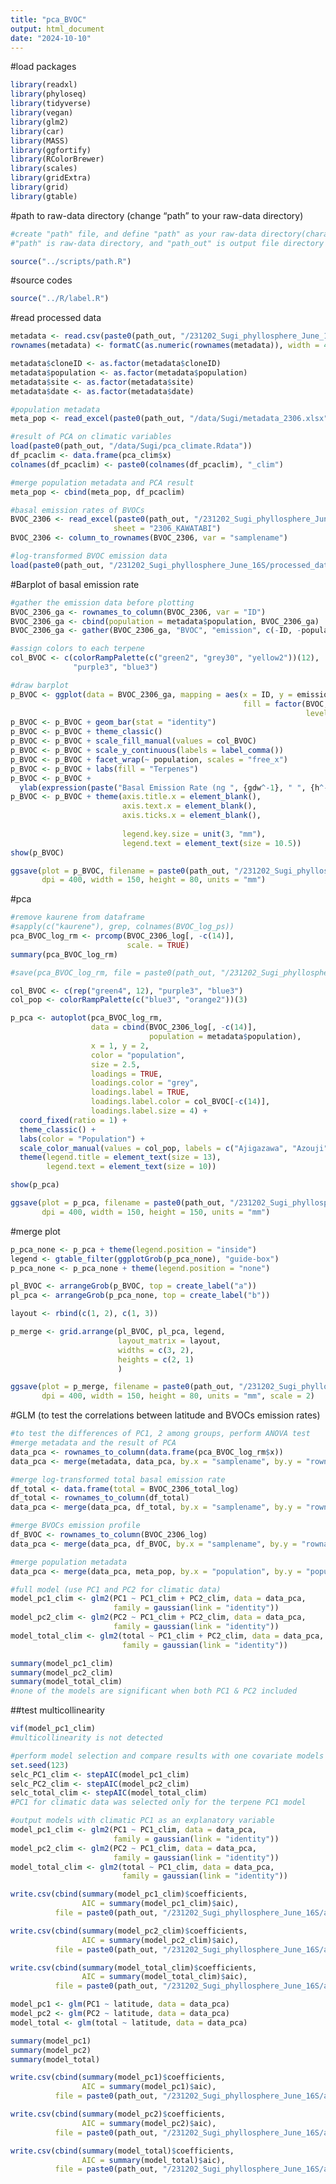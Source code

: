 ```yaml
---
title: "pca_BVOC"
output: html_document
date: "2024-10-10"
---
```


#load packages

```r
library(readxl)
library(phyloseq)
library(tidyverse)
library(vegan)
library(glm2)
library(car)
library(MASS)
library(ggfortify)
library(RColorBrewer)
library(scales)
library(gridExtra)
library(grid)
library(gtable)
```

#path to raw-data directory (change "path" to your raw-data directory)

```r
#create "path" file, and define "path" as your raw-data directory(character vector) in the file
#"path" is raw-data directory, and "path_out" is output file directory

source("../scripts/path.R")
```

#source codes

```r
source("../R/label.R")
```

#read processed data

```r
metadata <- read.csv(paste0(path_out, "/231202_Sugi_phyllosphere_June_16S/processed_data/BVOC/metadata_16S_BVOC.csv"), row.names = 1)
rownames(metadata) <- formatC(as.numeric(rownames(metadata)), width = 4, flag = "0")

metadata$cloneID <- as.factor(metadata$cloneID)
metadata$population <- as.factor(metadata$population)
metadata$site <- as.factor(metadata$site)
metadata$date <- as.factor(metadata$date)

#population metadata
meta_pop <- read_excel(paste0(path_out, "/data/Sugi/metadata_2306.xlsx"), sheet = "location")

#result of PCA on climatic variables
load(paste0(path_out, "/data/Sugi/pca_climate.Rdata"))
df_pcaclim <- data.frame(pca_clim$x)
colnames(df_pcaclim) <- paste0(colnames(df_pcaclim), "_clim")

#merge population metadata and PCA result
meta_pop <- cbind(meta_pop, df_pcaclim)

#basal emission rates of BVOCs
BVOC_2306 <- read_excel(paste0(path_out, "/231202_Sugi_phyllosphere_June_16S/processed_data/BVOC/BVOC_summary_240122.xlsx"), 
                       sheet = "2306_KAWATABI")
BVOC_2306 <- column_to_rownames(BVOC_2306, var = "samplename")

#log-transformed BVOC emission data
load(paste0(path_out, "/231202_Sugi_phyllosphere_June_16S/processed_data/BVOC/BVOC_2306_16S_log.Rdata"))
```

#Barplot of basal emission rate

```r
#gather the emission data before plotting
BVOC_2306_ga <- rownames_to_column(BVOC_2306, var = "ID")
BVOC_2306_ga <- cbind(population = metadata$population, BVOC_2306_ga)
BVOC_2306_ga <- gather(BVOC_2306_ga, "BVOC", "emission", c(-ID, -population))

#assign colors to each terpene
col_BVOC <- c(colorRampPalette(c("green2", "grey30", "yellow2"))(12), 
              "purple3", "blue3")

#draw barplot
p_BVOC <- ggplot(data = BVOC_2306_ga, mapping = aes(x = ID, y = emission, 
                                                    fill = factor(BVOC, 
                                                                  levels = colnames(BVOC_2306))))
p_BVOC <- p_BVOC + geom_bar(stat = "identity")
p_BVOC <- p_BVOC + theme_classic()
p_BVOC <- p_BVOC + scale_fill_manual(values = col_BVOC)
p_BVOC <- p_BVOC + scale_y_continuous(labels = label_comma())
p_BVOC <- p_BVOC + facet_wrap(~ population, scales = "free_x")
p_BVOC <- p_BVOC + labs(fill = "Terpenes")
p_BVOC <- p_BVOC + 
  ylab(expression(paste("Basal Emission Rate (ng ", {gdw^-1}, " ", {h^-1}, ")")))
p_BVOC <- p_BVOC + theme(axis.title.x = element_blank(), 
                         axis.text.x = element_blank(), 
                         axis.ticks.x = element_blank(), 
                         
                         legend.key.size = unit(3, "mm"), 
                         legend.text = element_text(size = 10.5))
show(p_BVOC)

ggsave(plot = p_BVOC, filename = paste0(path_out, "/231202_Sugi_phyllosphere_June_16S/figures/barplot_BVOC.png"), 
       dpi = 400, width = 150, height = 80, units = "mm")
```

#pca

```r
#remove kaurene from dataframe
#sapply(c("kaurene"), grep, colnames(BVOC_log_ps))
pca_BVOC_log_rm <- prcomp(BVOC_2306_log[, -c(14)], 
                          scale. = TRUE)
summary(pca_BVOC_log_rm)

#save(pca_BVOC_log_rm, file = paste0(path_out, "/231202_Sugi_phyllosphere_June_16S/processed_data/BVOC/pca_BVOC_2306_16S_log.Rdata"))
```

```r
col_BVOC <- c(rep("green4", 12), "purple3", "blue3")
col_pop <- colorRampPalette(c("blue3", "orange2"))(3)

p_pca <- autoplot(pca_BVOC_log_rm, 
                  data = cbind(BVOC_2306_log[, -c(14)], 
                               population = metadata$population), 
                  x = 1, y = 2,
                  color = "population", 
                  size = 2.5, 
                  loadings = TRUE, 
                  loadings.color = "grey", 
                  loadings.label = TRUE, 
                  loadings.label.color = col_BVOC[-c(14)], 
                  loadings.label.size = 4) + 
  coord_fixed(ratio = 1) + 
  theme_classic() + 
  labs(color = "Population") + 
  scale_color_manual(values = col_pop, labels = c("Ajigazawa", "Azouji", "Yakushima")) + 
  theme(legend.title = element_text(size = 13), 
        legend.text = element_text(size = 10))

show(p_pca)

ggsave(plot = p_pca, filename = paste0(path_out, "/231202_Sugi_phyllosphere_June_16S/figures/pca_BVOC_log.png"), 
       dpi = 400, width = 150, height = 150, units = "mm")
```

#merge plot

```r
p_pca_none <- p_pca + theme(legend.position = "inside")
legend <- gtable_filter(ggplotGrob(p_pca_none), "guide-box")
p_pca_none <- p_pca_none + theme(legend.position = "none")

pl_BVOC <- arrangeGrob(p_BVOC, top = create_label("a"))
pl_pca <- arrangeGrob(p_pca_none, top = create_label("b"))

layout <- rbind(c(1, 2), c(1, 3))

p_merge <- grid.arrange(pl_BVOC, pl_pca, legend, 
                        layout_matrix = layout, 
                        widths = c(3, 2), 
                        heights = c(2, 1)
                        )

ggsave(plot = p_merge, filename = paste0(path_out, "/231202_Sugi_phyllosphere_June_16S/figures/barplot_BVOC_pca.png"), 
       dpi = 400, width = 150, height = 80, units = "mm", scale = 2)
```

#GLM (to test the correlations between latitude and BVOCs emission rates)

```r
#to test the differences of PC1, 2 among groups, perform ANOVA test
#merge metadata and the result of PCA
data_pca <- rownames_to_column(data.frame(pca_BVOC_log_rm$x))
data_pca <- merge(metadata, data_pca, by.x = "samplename", by.y = "rowname")

#merge log-transformed total basal emission rate
df_total <- data.frame(total = BVOC_2306_total_log)
df_total <- rownames_to_column(df_total)
data_pca <- merge(data_pca, df_total, by.x = "samplename", by.y = "rowname")

#merge BVOCs emission profile
df_BVOC <- rownames_to_column(BVOC_2306_log)
data_pca <- merge(data_pca, df_BVOC, by.x = "samplename", by.y = "rowname")

#merge population metadata
data_pca <- merge(data_pca, meta_pop, by.x = "population", by.y = "population", all.x = TRUE)
```

```r
#full model (use PC1 and PC2 for climatic data)
model_pc1_clim <- glm2(PC1 ~ PC1_clim + PC2_clim, data = data_pca, 
                       family = gaussian(link = "identity"))
model_pc2_clim <- glm2(PC2 ~ PC1_clim + PC2_clim, data = data_pca, 
                       family = gaussian(link = "identity"))
model_total_clim <- glm2(total ~ PC1_clim + PC2_clim, data = data_pca, 
                         family = gaussian(link = "identity"))

summary(model_pc1_clim)
summary(model_pc2_clim)
summary(model_total_clim)
#none of the models are significant when both PC1 & PC2 included
```

##test multicollinearity

```r
vif(model_pc1_clim)
#multicollinearity is not detected

#perform model selection and compare results with one covariate models
set.seed(123)
selc_PC1_clim <- stepAIC(model_pc1_clim)
selc_PC2_clim <- stepAIC(model_pc2_clim)
selc_total_clim <- stepAIC(model_total_clim)
#PC1 for climatic data was selected only for the terpene PC1 model
```

```r
#output models with climatic PC1 as an explanatory variable
model_pc1_clim <- glm2(PC1 ~ PC1_clim, data = data_pca, 
                       family = gaussian(link = "identity"))
model_pc2_clim <- glm2(PC2 ~ PC1_clim, data = data_pca, 
                       family = gaussian(link = "identity"))
model_total_clim <- glm2(total ~ PC1_clim, data = data_pca, 
                         family = gaussian(link = "identity"))

write.csv(cbind(summary(model_pc1_clim)$coefficients, 
                AIC = summary(model_pc1_clim)$aic), 
          file = paste0(path_out, "/231202_Sugi_phyllosphere_June_16S/analysis/BVOC_pc1_glm_clim.csv"))

write.csv(cbind(summary(model_pc2_clim)$coefficients, 
                AIC = summary(model_pc2_clim)$aic), 
          file = paste0(path_out, "/231202_Sugi_phyllosphere_June_16S/analysis/BVOC_pc2_glm_clim.csv"))

write.csv(cbind(summary(model_total_clim)$coefficients, 
                AIC = summary(model_total_clim)$aic), 
          file = paste0(path_out, "/231202_Sugi_phyllosphere_June_16S/analysis/BVOC_total_glm_clim.csv"))
```

```r
model_pc1 <- glm(PC1 ~ latitude, data = data_pca)
model_pc2 <- glm(PC2 ~ latitude, data = data_pca)
model_total <- glm(total ~ latitude, data = data_pca)

summary(model_pc1)
summary(model_pc2)
summary(model_total)

write.csv(cbind(summary(model_pc1)$coefficients, 
                AIC = summary(model_pc1)$aic), 
          file = paste0(path_out, "/231202_Sugi_phyllosphere_June_16S/analysis/BVOC_pc1_glm.csv"))

write.csv(cbind(summary(model_pc2)$coefficients, 
                AIC = summary(model_pc2)$aic), 
          file = paste0(path_out, "/231202_Sugi_phyllosphere_June_16S/analysis/BVOC_pc2_glm.csv"))

write.csv(cbind(summary(model_total)$coefficients, 
                AIC = summary(model_total)$aic), 
          file = paste0(path_out, "/231202_Sugi_phyllosphere_June_16S/analysis/BVOC_total_glm.csv"))
```


